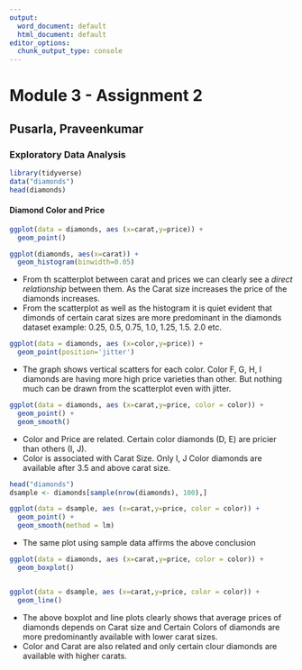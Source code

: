 ```yaml
---
output:
  word_document: default
  html_document: default
editor_options: 
  chunk_output_type: console
---
```

# Module 3 - Assignment 2
## Pusarla, Praveenkumar
### Exploratory Data Analysis
```r
library(tidyverse)
data("diamonds")
head(diamonds)
```

#### Diamond Color and Price

```r
ggplot(data = diamonds, aes (x=carat,y=price)) +
  geom_point() 

ggplot(diamonds, aes(x=carat)) + 
  geom_histogram(binwidth=0.05)
```

* From th scatterplot between carat and prices we can clearly see a *direct relationship* between them. As the Carat size increases the price of the diamonds increases.
* From the scatterplot as well as the histogram it is quiet evident that dimonds of certain carat sizes are more predominant in the diamonds dataset example: 0.25, 0.5, 0.75, 1.0, 1.25, 1.5. 2.0 etc. 

```r

ggplot(data = diamonds, aes (x=color,y=price)) +
  geom_point(position='jitter')

```

* The graph shows vertical scatters for each color. Color F, G, H, I diamonds are having more high price varieties than other. But nothing much can be drawn from the scatterplot even with jitter.  

```r

ggplot(data = diamonds, aes (x=carat,y=price, color = color)) +
  geom_point() +
  geom_smooth()

```

* Color and Price are related. Certain color diamonds (D, E) are pricier than others (I, J). 
* Color is associated with Carat Size. Only I, J Color diamonds are available after 3.5 and above carat size.  


```r
head("diamonds")
dsample <- diamonds[sample(nrow(diamonds), 100),]

ggplot(data = dsample, aes (x=carat,y=price, color = color)) +
  geom_point() +
  geom_smooth(method = lm)

```


* The same plot using sample data affirms the above conclusion

```r

ggplot(data = diamonds, aes (x=carat,y=price, color = color)) +
  geom_boxplot()


ggplot(data = dsample, aes (x=carat,y=price, color = color)) +
  geom_line()

```

* The above boxplot and line plots clearly shows that average prices of diamonds depends on Carat size and Certain Colors of diamonds are more predominantly available with lower carat sizes. 
* Color and Carat are also related and only certain clour diamonds are available with higher carats. 



